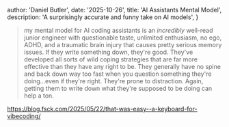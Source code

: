 
  author: 'Daniel Butler',
  date: '2025-10-26',
  title: 'AI Assistants Mental Model',
  description:
    'A surprisingly accurate and funny take on AI models',
}


 > my mental model for AI coding assistants is an _incredibly_ well-read junior engineer with questionable taste, unlimited enthusiasm, no ego, ADHD, and a traumatic brain injury that causes pretty serious memory issues. If they write something down, they're good. They've developed all sorts of wild coping strategies that are far more effective than they have any right to be. They generally have no spine and back down way too fast when you question something they're doing...even if they're right. They're prone to distraction. Again, getting them to write down what they're supposed to be doing can help a ton.

https://blog.fsck.com/2025/05/22/that-was-easy--a-keyboard-for-vibecoding/